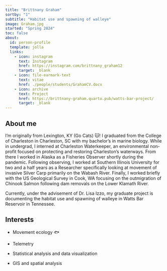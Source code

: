 ```yaml
---
title: "Brittnany Graham"
sortby: "1"
subtitle: "Habitat use and spawning of walleye"
image: Graham.jpg
started: "Spring 2024"
toc: false
about:
  id: person-profile
  template: jolla
  links:
    - icon: instagram
      text: Instagram
      href: https://instagram.com/brittnany_graham12
      target: _blank
    - icon: file-earmark-text
      text: vitae
      href: ./people/students/GrahamCV.docx
    - icon: archive
      text: Project
      href: https://brittnany-graham.quarto.pub/watts-bar-project/
      target: _blank
---
```


::: {#person-profile}
:::

## About me

I'm originally from Lexington, KY (Go Cats) 🐱! I graduated from the College of Charleston in Charleston, SC with my bachelor's in marine biology. While in undergrad, I interned at Charleston Waterkeeper, an environmental non-profit focused on protecting and restoring Charleston's waterways. From there I worked in Alaska as a Fisheries Observer shortly during the pandemic. Following observing, I worked at Southern Illinois University for two and a half years as a Researcher specifically looking at movement of invasive Silver Carp primarily on the Wabash River. Finally, I worked briefly with the US Geological Survey in Cook, WA focusing on the outmigration of Chinook Salmon following dam removals on the Lower Klamath River. 

Currently, under the advisement of Dr. Lisa Izzo, my graduate project is documenting the habitat use and spawning of walleye in Watts Bar Reservoir in Tennessee. 

## Interests

-   Movement ecology 🐟

-   Telemetry

-   Statistical analysis and data visualization

-   GIS and spatial analysis
